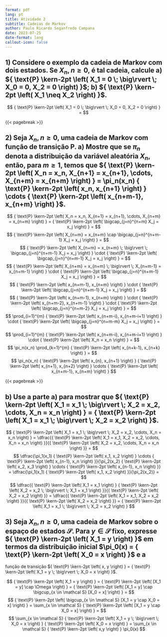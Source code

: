 ```yaml
---
format: pdf
lang: pt
title: Atividade 2
subtitle: Cadeias de Markov
author: Paulo Ricardo Seganfredo Campana
date: 2023-07-25
date-format: long
callout-icon: false
---
```


::: hidden
\pagestyle{empty}
\thispagestyle{empty}
\def \p #1{{ \text{P} \kern-2pt \left( #1 \right) }}
\def \pc #1#2{{ \text{P} \kern-2pt \left( #1 \; \big\rvert \; #2 \right) }}
:::

::: {.callout-note}
# 1) Considere o exemplo da cadeia de Markov com dois estados. Se $X_n, n \geqslant 0$, é tal cadeia, calcule \newline a) $\pc{X_1 = 0}{X_0 = 0, X_2 = 0}$; \newline b) $\p{X_1 \neq X_2}$.

$$
\pc{X_1 = 0}{X_0 = 0, X_2 = 0} =
$$
:::

{{< pagebreak >}}

::: {.callout-note}
# 2) Seja $X_n, n \geqslant 0$, uma cadeia de Markov com função de transição P. \newline a) Mostre que se $\pi_n$ denota a distribuição da variável aleatória $X_n$, então, para $m \geqslant 1$, temos que \newline \vspace{+6pt} $\p{X_n = x_n, X_{n+1} = x_{n+1}, \cdots, X_{n+m} = x_{n+m}} = \pi_n(x_n) \p{x_n, x_{n+1}} \cdots \p{x_{n+m-1}, x_{n+m}}$.

$$
\p{X_n = x_n, X_{n+1} = x_{n+1}, \cdots, X_{n+m} = x_{n+m}} = 
\p{\bigcap_{j=n}^{n+m} X_j = x_j} =
$$
$$
\p{X_{n+m} = x_{n+m} \cap \bigcap_{j=n}^{n+m-1} X_j = x_j} =
$$
$$
\pc{X_{n+m} = x_{n+m}}{\bigcap_{j=n}^{n+m-1} X_j = x_j} \cdot \p{\bigcap_{j=n}^{n+m-1} X_j = x_j} =
$$
$$
\pc{X_{n+m} = x_{n+m}}{X_{n+m-1} = x_{n+m-1}} \cdot \p{\bigcap_{j=n}^{n+m-1} X_j = x_j} =
$$
$$
\p{x_{n+m-1}, x_{n+m}} \cdot \p{\bigcap_{j=n}^{n+m-1} X_j = x_j} =
$$
$$
\p{x_{n+m-1}, x_{n+m}} \cdot \p{x_{n+m-2}, x_{n+m-1}} \cdot \p{\bigcap_{j=n}^{n+m-2} X_j = x_j} =
$$
$$
\prod_{i=1}^{m} \p{x_{n+m-i}, x_{n+m-i+1}} \cdot \p{\bigcap_{j=n}^{n+m-m} X_j = x_j} =
$$
$$
\prod_{i=1}^{m} \p{x_{n+m-i}, x_{n+m-i+1}} \cdot \p{X_n = x_n} =
$$
$$
\pi_n(x_n) \prod_{k=1}^{m} \p{x_{n+k-1}, x_{n+k}} =
$$
$$
\pi_n(x_n) \p{x_{n}, x_{n+1}} \p{x_{n+1}, x_{n+2}} \cdots \p{x_{n+m-1}, x_{n+m}}
$$
:::

{{< pagebreak >}}

::: {.callout-note}
# b) Use a parte a) para mostrar que \newline \vspace{+6pt} $\pc{X_1 = x_1}{X_2 = x_2, \cdots, X_n = x_n} = \pc{X_1 = x_1}{X_2 = x_2}$.

$$
\pc{X_1 = x_1}{X_2 = x_2, \cdots, X_n = x_n} = 
\dfrac{\p{X_1 = x_1, X_2 = x_2, \cdots, X_n = x_n}}{\p{X_2 = x_2, \cdots, X_n = x_n}} =
$$
$$
\dfrac{\pi_1(x_1) \p{x_1, x_2} \cdots \p{x_{n-1}, x_n}}{\pi_2(x_2) \p{x_2, x_3} \cdots \p{x_{n-1}, x_n}} =
\dfrac{\pi_1(x_1) \p{x_1, x_2}}{\pi_2(x_2)} =
$$
$$
\dfrac{\p{X_1 = x_1} \pc{X_2 = x_2}{X_1 = x_1}}{\p{X_2 = x_2}} = 
\dfrac{\p{X_1 = x_1, X_2 = x_2}}{\p{X_2 = x_2}} = 
\pc{X_1 = x_1}{X_2 = x_2} 
$$
:::

::: {.callout-note}
# 3) Seja $X_n, n \geqslant 0$, uma cadeia de Markov sobre o espaço de estados $\mathcal S$. Para $y \in \mathcal S$ fixo, expresse $\p{X_1 = y}$ em termos da distribuição inicial $\pi_0(x) = \p{X_0 = x}$ e a
função de transição $\p{x, y} = \pc{X_1 = y}{X_0 = x}$.

$$
\p{X_1 = y} =
\p{[X_1 = y] \cap \Omega} =
\p{[X_1 = y] \cap \bigcup_{x \in \mathcal S} [X_0 = x]} =
$$
$$
\p{\bigcup_{x \in \mathcal S} [X_1 = y \cap X_0 = x]} =
\sum_{x \in \mathcal S} \p{[X_1 = y \cap X_0 = x]} =
$$
$$
\sum_{x \in \mathcal S} \pc{X_1 = y}{X_0 = x} \p{X_0 = x} =
\sum_{x \in \mathcal S} \p{x,y} \pi_0(x)
$$
:::